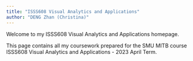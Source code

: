```yaml
---
title: "ISSS608 Visual Analytics and Applications"
author: "DENG Zhan (Christina)"
---
```


Welcome to my ISSS608 Visual Analytics and Applications homepage.

This page contains all my coursework prepared for the SMU MITB course ISSS608 Visual Analytics and Applications - 2023 April Term.
